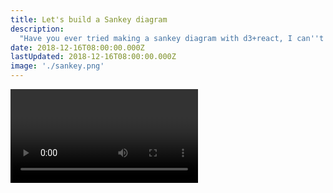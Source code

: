 ```yaml
---
title: Let's build a Sankey diagram
description:
  "Have you ever tried making a sankey diagram with d3+react, I can''t seem to make it work for some reason.:/" ~Emil
date: 2018-12-16T08:00:00.000Z
lastUpdated: 2018-12-16T08:00:00.000Z
image: './sankey.png'
---
```


<Video id="SAmKimb8wFo" />

> Have you ever tried making a sankey diagram with d3+react, I can't seem to make it work for some reason.:/
>
> ~Emil

No Emil, I have not. Let's give it a shot! Thanks for finding us a dataset that fits :)

<strong>Dataset: </strong>
<a href={`./ugr-sankey-openspending.json`}>
                  Download dataset 🗳{' '}
                </a>

##My solution 👇

Codepen: `https://codesandbox.io/s/m9vy7mr5k8`

##How it works ⚙️

## What is a Sankey diagram?

[Sankey diagrams](https://en.wikipedia.org/wiki/Sankey_diagram) are flow diagrams. They're often used to show flows of money and other resources between different parts of an organization. Or between different organizations. Sankey originally designed them to show energy flows in factories.

Vertical rectangles represent nodes in the flow, lines connecting the rectangles show how each node contributes to the inputs of the next node. Line thickness correlates to flow magnitude.

One of the most famous Sankey diagrams in history is this visualization of Napoleon's invasion into Russia.

![](https://upload.wikimedia.org/wikipedia/commons/2/29/Minard.png)

No I'm not quite sure how to read that either. But it's cool and it's old ✌️

## How do you make a sankey with React and D3?

Turns out building a Sankey diagram with React and D3 isn't terribly difficult. A D3 extension library called [d3-sankey](https://github.com/d3/d3-sankey) provides a generator for them. Your job is to fill it with data, then render.

The dataset Emil found for us was specifically designed for Sankey diagrams so that was awesome. Thanks Emil. 🙏🏻

I don't know what _our_ data represents, but you gotta wrangle yours into `nodes` and `links`.

1. `nodes` are an array of representative keys, names in our case
2. `links` are an array of objects mapping a `source` inex to a `target` index with a numeric `value`

```json
{
  "nodes": [
    {
      "name": "Universidad de Granada"
    },
    {
      "name": "De Comunidades Autónomas"
    },
   //...
  ],
  "links": [
    {
      "source": 19,
      "target": 26,
      "value": 1150000
    },
    {
      "source": 0,
      "target": 19,
      "value": 283175993
    },
    //...
}
```

### Turn data into a Sankey layout

We can keep things simple with a functional component that calculates the Sankey layout on the fly with every render. We'll need some color stuff too. That was actually the hardest, lol.

```javascript
import { sankey, sankeyLinkHorizontal } from "d3-sankey";
//...

const MysteriousSankey = ({ data, width, height }) => {
  const { nodes, links } = sankey()
    .nodeWidth(15)
    .nodePadding(10)
    .extent([[1, 1], [width - 1, height - 5]])(data);
  const color = chroma.scale("Set3").classes(nodes.length);
  const colorScale = d3
    .scaleLinear()
    .domain([0, nodes.length])
    .range([0, 1]);
```

It's called `MysteriousSankey` because I don't know what our dataset represents. Takes a width, a height, and a data prop.

We get the `sankey` generator from `d3-sankey`, initialize a new generator with `sankey()`, define a width for our nodes and give them some vertical padding. Extent defines the size of our diagram with 2 coordinates: the top left and bottom right corner.

Colors are a little trickier. We use `chroma` to define a color scale based on the predefined `Set3` brewer category. We split it up into `nodes.length` worth of colors - one for each node. But this expects inputs like `0.01`, `0.1` etc.

To make that easier we define a `colorScale` as well. It takes indexes of our nodes and translates them into those 0 to 1 numbers. Feed that into the `color` thingy and it returns a color for each node.

### Render your Sankey

A good approach to render your Sankey diagram is using two components:

1. `<SankeyNode>` for each node
2. `<SankeyLink>` for each link between them

You use them in two loops in the main `<MysteriousSankey>` component.

```javascript
return (
  <g style={{ mixBlendMode: 'multiply' }}>
    {nodes.map((node, i) => (
      <SankeyNode
        {...node}
        color={color(colorScale(i)).hex()}
        key={node.name}
      />
    ))}
    {links.map((link, i) => (
      <SankeyLink
        link={link}
        color={color(colorScale(link.source.index)).hex()}
      />
    ))}
  </g>
)
```

Here you can see a case of inconsistent API design. `SankeyNode` gets node data splatted into props, `SankeyLink` prefers a single prop for all the `link` info. There's a reason for that and you might want to keep to the same approach in both anyway.

Both also get a `color` prop with the messiness of translating a node index into a `[0, 1]` number passed into the chroma color scale, translated into a hex string. Mess.

### &lt;SankeyNode>

```javascript
const SankeyNode = ({ name, x0, x1, y0, y1, color }) => (
  <rect x={x0} y={y0} width={x1 - x0} height={y1 - y0} fill={color}>
    <title>{name}</title>
  </rect>
)
```

`SankeyNode`s are rectangles with a title. We take top left and bottom right coordinates from the sankey generator and feed them into rect SVG elements. Color comes form the color prop.

### &lt;SankeyLink>

```javascript
const SankeyLink = ({ link, color }) => (
  <path
    d={sankeyLinkHorizontal()(link)}
    style={{
      fill: 'none',
      strokeOpacity: '.3',
      stroke: color,
      strokeWidth: Math.max(1, link.width),
    }}
  />
)
```

`SankeyLink`s are paths. We initialze a `sankeyLinkHorizontal` path generator instance, feed it `link` info and that creates the path shape for us. This is why it was easier to get everything in a single `link` prop. No idea which arguments the generator actually uses.

Styling is tricky too.

Sankey links are lines. They don't look like lines, but that's what they are. You want to make sure `fill` is set to nothing, and use `strokeWidth` to get that nice volume going.

The rest is just colors and opacities to make it look prettier.

A sankey diagram comes out 👇

![](./sankey.png)

You can make it betterer with some interaction on the nodes or even links. They're components so the world is your oyster. Anything you can do with components, you can do with these.
